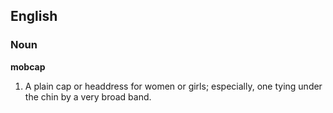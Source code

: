 ==English==

===Noun===

'''mobcap'''

#A plain cap or headdress for women or girls; especially, one tying under the chin by a very broad band.